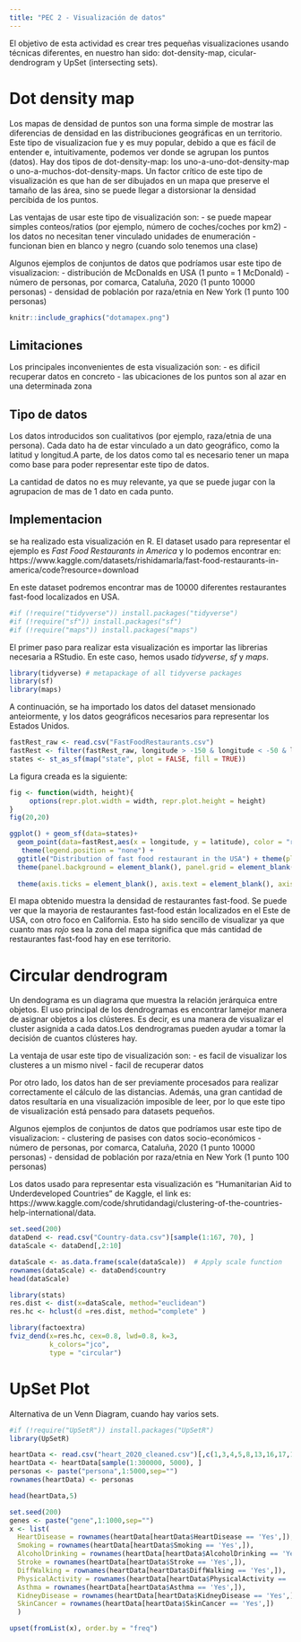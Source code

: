 ```yaml
---
title: "PEC 2 - Visualización de datos"
---
```


El objetivo de esta actividad es crear tres pequeñas visualizaciones usando técnicas diferentes, en nuestro han sido: dot-density-map, cicular-dendrogram y UpSet (intersecting sets).

# Dot density map

Los mapas de densidad de puntos son una forma simple de mostrar las diferencias de densidad en las distribuciones geográficas en un territorio. Este tipo de visualizacion fue y es muy popular, debido a que es fácil de entender e, intuitivamente, podemos ver donde se agrupan los puntos (datos). 
Hay dos tipos de dot-density-map: los uno-a-uno-dot-density-map o uno-a-muchos-dot-density-maps. 
Un factor crítico de este tipo de visualización es que han de ser dibujados en un mapa que preserve el tamaño de las área, sino se puede llegar a distorsionar la densidad percibida de los puntos. 

Las ventajas de usar este tipo de visualización son:
  - se puede mapear simples conteos/ratios (por ejemplo, número de coches/coches por km2)
  - los datos no necesitan tener vinculado unidades de enumeración
  - funcionan bien en blanco y negro (cuando solo tenemos una clase)
  
Algunos ejemplos de conjuntos de datos que podríamos usar este tipo de visualizacion:
  - distribución de McDonalds en USA (1 punto = 1 McDonald)
  - número de personas, por comarca, Cataluña, 2020 (1 punto 10000 personas)
  - densidad de población por raza/etnia en New York (1 punto 100 personas)
  
```r
knitr::include_graphics("dotamapex.png")
```
  
## Limitaciones

Los principales inconvenientes de esta visualización son:
  - es dificil recuperar datos en concreto
  - las ubicaciones de los puntos son al azar en una determinada zona

## Tipo de datos

Los datos introducidos son cualitativos (por ejemplo, raza/etnia de una persona). Cada dato ha de estar vinculado a un dato geográfico, como la latitud y longitud.A parte, de los datos como tal es necesario tener un mapa como base para poder representar este tipo de datos.

La cantidad de datos no es muy relevante, ya que se puede jugar con la agrupacion de mas de 1 dato en cada punto.

## Implementacion

se ha realizado esta visualización en R. El dataset usado para representar el ejemplo es *Fast Food Restaurants in America* y lo podemos encontrar en: https://www.kaggle.com/datasets/rishidamarla/fast-food-restaurants-in-america/code?resource=download

En este dataset podremos encontrar mas de 10000 diferentes restaurantes fast-food localizados en USA.

```r
#if (!require("tidyverse")) install.packages("tidyverse")
#if (!require("sf")) install.packages("sf")
#if (!require("maps")) install.packages("maps")
```

El primer paso para realizar esta visualización es importar las librerias necesaria a RStudio. En este caso, hemos usado *tidyverse*, *sf* y *maps*.

```r
library(tidyverse) # metapackage of all tidyverse packages
library(sf)
library(maps)
```

A continuación, se ha importado los datos del dataset mensionado anteiormente, y los datos geográficos necesarios para representar los Estados Unidos.

```r
fastRest_raw <- read.csv("FastFoodRestaurants.csv")
fastRest <- filter(fastRest_raw, longitude > -150 & longitude < -50 & latitude > 23 & latitude < 55)
states <- st_as_sf(map("state", plot = FALSE, fill = TRUE))
```

La figura creada es la siguiente:

```r
fig <- function(width, height){
     options(repr.plot.width = width, repr.plot.height = height)
}
fig(20,20)

ggplot() + geom_sf(data=states)+ 
  geom_point(data=fastRest,aes(x = longitude, y = latitude), color = "red", alpha = 1/10)+
   theme(legend.position = "none") + 
  ggtitle("Distribution of fast food restaurant in the USA") + theme(plot.title = element_text(hjust = 0.4)) + 
  theme(panel.background = element_blank(), panel.grid = element_blank()) +
  
  theme(axis.ticks = element_blank(), axis.text = element_blank(), axis.title = element_blank())
```

El mapa obtenido muestra la densidad de restaurantes fast-food. Se puede ver que la mayoria de restaurantes fast-food están localizados en el Este de USA, con otro foco en California. Esto ha sido sencillo de visualizar ya que cuanto mas *rojo* sea la zona del mapa significa que más cantidad de restaurantes fast-food hay en ese territorio.


# Circular dendrogram

Un dendograma es un diagrama que muestra la relación jerárquica entre objetos. El uso principal de los dendrogramas es encontrar lamejor manera de asignar objetos a los clústeres. Es decir, es una manera de visualizar el cluster asignida a cada datos.Los dendrogramas pueden ayudar a tomar la decisión de cuantos clústeres hay.

La ventaja de usar este tipo de visualización son:
  - es facil de visualizar los clusteres a un mismo nivel
  - facil de recuperar datos

Por otro lado, los datos han de ser previamente procesados para realizar correctamente el cálculo de las distancias. Además, una gran cantidad de datos resultaría en una visualización imposible de leer, por lo que este tipo de visualización está pensado para datasets pequeños.
  
Algunos ejemplos de conjuntos de datos que podríamos usar este tipo de visualizacion:
  - clustering de pasises con datos socio-económicos
  - número de personas, por comarca, Cataluña, 2020 (1 punto 10000 personas)
  - densidad de población por raza/etnia en New York (1 punto 100 personas)

Los datos usado para representar esta visualización es "Humanitarian Aid to Underdeveloped Countries" de Kaggle, el link es: https://www.kaggle.com/code/shrutidandagi/clustering-of-the-countries-help-international/data.


```r
set.seed(200)
dataDend <- read.csv("Country-data.csv")[sample(1:167, 70), ] 
dataScale <- dataDend[,2:10]
```


```r
dataScale <- as.data.frame(scale(dataScale))  # Apply scale function
rownames(dataScale) <- dataDend$country
head(dataScale)  
```


```r
library(stats)
res.dist <- dist(x=dataScale, method="euclidean")
res.hc <- hclust(d =res.dist, method="complete" )
```


```r
library(factoextra)
fviz_dend(x=res.hc, cex=0.8, lwd=0.8, k=3, 
          k_colors="jco",
          type = "circular")
```


# UpSet Plot

Alternativa de un Venn Diagram, cuando hay varios sets.

```r
#if (!require("UpSetR")) install.packages("UpSetR")
library(UpSetR)
```

```r
heartData <- read.csv("heart_2020_cleaned.csv")[,c(1,3,4,5,8,13,16,17,18)]
heartData <- heartData[sample(1:300000, 5000), ]
personas <- paste("persona",1:5000,sep="")
rownames(heartData) <- personas

head(heartData,5)

```

```r
set.seed(200)
genes <- paste("gene",1:1000,sep="")
x <- list(
  HeartDisease = rownames(heartData[heartData$HeartDisease == 'Yes',]),
  Smoking = rownames(heartData[heartData$Smoking == 'Yes',]),
  AlcoholDrinking = rownames(heartData[heartData$AlcoholDrinking == 'Yes',]),
  Stroke = rownames(heartData[heartData$Stroke == 'Yes',]),
  DiffWalking = rownames(heartData[heartData$DiffWalking == 'Yes',]),
  PhysicalActivity = rownames(heartData[heartData$PhysicalActivity == 'Yes',]),
  Asthma = rownames(heartData[heartData$Asthma == 'Yes',]),
  KidneyDisease = rownames(heartData[heartData$KidneyDisease == 'Yes',]),
  SkinCancer = rownames(heartData[heartData$SkinCancer == 'Yes',])
  )
```

```r

upset(fromList(x), order.by = "freq")

```










